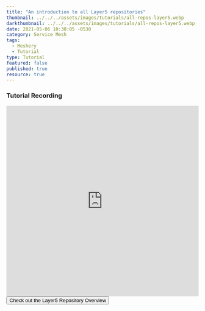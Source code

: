```yaml
---
title: "An introduction to all Layer5 repositories"
thumbnail: ../../../assets/images/tutorials/all-repos-layer5.webp
darkthumbnail: ../../../assets/images/tutorials/all-repos-layer5.webp
date: 2021-05-06 10:30:05 -0530
category: Service Mesh
tags:
  - Meshery
  - Tutorial
type: Tutorial
featured: false
published: true
resource: true
---
```



<ResourcesWrapper>

<h3> Tutorial Recording </h3>
<iframe className="iframe" src="https://www.youtube.com/embed/Yu03slXrdS0" loading="lazy"
frameBorder="0" allow="accelerometer; autoplay; encrypted-media; gyroscope; picture-in-picture"allowFullScreen width="100%" height="500">
</iframe>
<div className="Tutorial-btn"> 
<Button primary url="/community/handbook/repository-overview"> Check out the Layer5 Repository Overview </Button>
</div>
     
</ResourcesWrapper>
